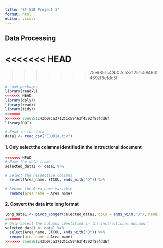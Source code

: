 ```yaml
---
title: "ST 558 Project 1"
format: html
editor: visual
---
```


## Data Processing

<<<<<<< HEAD
=======

>>>>>>> 75e6851c43b02ca371251c59463f4592f8efdd6f
```r
# Load packages
library(readxl)
<<<<<<< HEAD
library(dplyr)
library(readr)
library(tidyr)
=======
>>>>>>> 75e6851c43b02ca371251c59463f4592f8efdd6f
library(DBI)
```

```r
# Read in the data
data1 <- read_csv("EDU01a.csv")
```

#### 1. Only select the columns identified in the instructional document

```r
<<<<<<< HEAD
# Name the data frame
selected_data1 <- data1 %>%

# Select the respective columns
  select(Area_name, STCOU, ends_with("D")) %>%

# Rename the Area_name variable
  rename(area_name = Area_name)
```

#### 2. Convert the data into long format
```r
long_data1 <- pivot_longer(selected_data1, cols = ends_with("D"), names_to = "Enrollment", values_to = "Value")
=======
# Only select the columns identified in the instructional document
selected_data1 <- data1 %>%
  select(Area_name, STCOU, ends_with("D")) %>%
  rename(area_name = Area_name)
>>>>>>> 75e6851c43b02ca371251c59463f4592f8efdd6f
```





